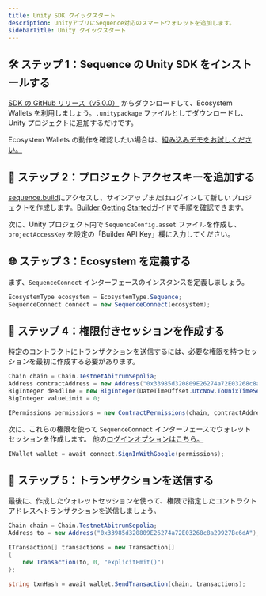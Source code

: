 ```yaml
---
title: Unity SDK クイックスタート
description: UnityアプリにSequence対応のスマートウォレットを追加します。
sidebarTitle: Unity クイックスタート
---
```


## 🛠️ ステップ 1：Sequence の Unity SDK をインストールする
[SDK の GitHub リリース（v5.0.0）](https://github.com/0xsequence/sequence-unity/releases/tag/v5-beta) からダウンロードして、Ecosystem Wallets を利用しましょう。`.unitypackage` ファイルとしてダウンロードし、Unity プロジェクトに追加するだけです。

Ecosystem Wallets の動作を確認したい場合は、[組み込みデモをお試しください。](/sdk/unity/ecosystem-wallet/setup#try-our-built-in-demo)

## 🔑 ステップ 2：プロジェクトアクセスキーを追加する
[sequence.build](https://sequence.build)にアクセスし、サインアップまたはログインして新しいプロジェクトを作成します。[Builder Getting Started](/solutions/builder/getting-started)ガイドで手順を確認できます。

次に、Unity プロジェクト内で `SequenceConfig.asset` ファイルを作成し、`projectAccessKey` を設定の「Builder API Key」欄に入力してください。

## 🌐 ステップ 3：Ecosystem を定義する
まず、`SequenceConnect` インターフェースのインスタンスを定義しましょう。

```csharp
EcosystemType ecosystem = EcosystemType.Sequence;
SequenceConnect connect = new SequenceConnect(ecosystem);
```

## 💼 ステップ 4：権限付きセッションを作成する
特定のコントラクトにトランザクションを送信するには、必要な権限を持つセッションを最初に作成する必要があります。

```csharp
Chain chain = Chain.TestnetAbitrumSepolia;
Address contractAddress = new Address("0x33985d320809E26274a72E03268c8a29927Bc6dA");
BigInteger deadline = new BigInteger(DateTimeOffset.UtcNow.ToUnixTimeSeconds() * 1000 + 1000 * 60 * 5000);
BigInteger valueLimit = 0;

IPermissions permissions = new ContractPermissions(chain, contractAddress, deadline, valueLimit);
```

次に、これらの権限を使って `SequenceConnect` インターフェースでウォレットセッションを作成します。
他の[ログインオプションはこちら。](/sdk/unity/ecosystem-wallet/setup#try-our-built-in-demo)

```csharp
IWallet wallet = await connect.SignInWithGoogle(permissions);
```

## 📨 ステップ 5：トランザクションを送信する
最後に、作成したウォレットセッションを使って、権限で指定したコントラクトアドレスへトランザクションを送信しましょう。

```csharp
Chain chain = Chain.TestnetAbitrumSepolia;
Address to = new Address("0x33985d320809E26274a72E03268c8a29927Bc6dA");

ITransaction[] transactions = new Transaction[]
{
    new Transaction(to, 0, "explicitEmit()")
};

string txnHash = await wallet.SendTransaction(chain, transactions);
```